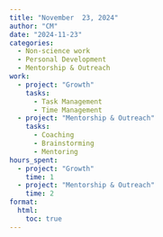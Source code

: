 ```yaml
---
title: "November  23, 2024"
author: "CM"
date: "2024-11-23"
categories:
  - Non-science work 
  - Personal Development
  - Mentorship & Outreach
work:
  - project: "Growth"
    tasks: 
      - Task Management
      - Time Management
  - project: "Mentorship & Outreach"
    tasks: 
      - Coaching
      - Brainstorming
      - Mentoring
hours_spent:
  - project: "Growth"
    time: 1
  - project: "Mentorship & Outreach"
    time: 2
format:
  html:
    toc: true
---
```

